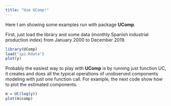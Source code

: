 ```yaml
---
title: "Use UComp!"
---
```


Here I am showing some examples run with package **UComp**.

First, just load the library and some data (monthly Spanish industrial production index) from January 2000 to December 2019.

```r
library(UComp)
load("ipi.Rdata")
plot(y)
```

Probably the easiest way to play with **UComp** is by running just function UC, it creates and does all the typical operations of unobserved components modeling with just one function call. For example, the next code show how to plot the estimated components.
```r
m = UC(log(y))
plot(m$comp)
```
